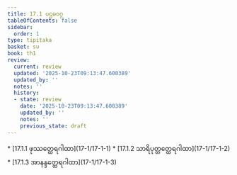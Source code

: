 ```yaml
---
title: 17.1 ပဌမဝဂ္ဂ
tableOfContents: false
sidebar:
  order: 1
type: tipitaka
basket: su
book: th1
review:
  current: review
  updated: '2025-10-23T09:13:47.600389'
  updated_by: ''
  notes: ''
  history:
  - state: review
    date: '2025-10-23T09:13:47.600389'
    updated_by: ''
    notes: ''
    previous_state: draft
---
```



<ReviewStatus review={frontmatter.review} showDetails={true} />

<HypothesisAnnotation frontmatter={frontmatter} />

<DynamicBreadcrumb />



<TableOfContents book="th1" section="17.1">
* [17.1.1 ဖုဿတ္ထေရဂါထာ](17-1/17-1-1)
* [17.1.2 သာရိပုတ္တတ္ထေရဂါထာ](17-1/17-1-2)
* [17.1.3 အာနန္ဒတ္ထေရဂါထာ](17-1/17-1-3)
</TableOfContents>